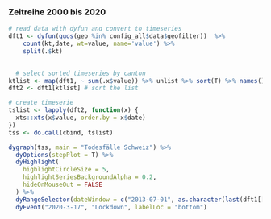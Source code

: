 ### Zeitreihe 2000 bis 2020

```r
# read data with dyfun and convert to timeseries
dft1 <- dyfun(quos(geo %in% config_all$data$geofilter))  %>%
    count(kt,date, wt=value, name='value') %>%
    split(.$kt)

  
  # select sorted timeseries by canton
ktlist <- map(dft1, ~ sum(.x$value)) %>% unlist %>% sort(T) %>% names()
dft2 <- dft1[ktlist] # sort the list

# create timeserie
tslist <- lapply(dft2, function(x) {
  xts::xts(x$value, order.by = x$date)
})
tss <- do.call(cbind, tslist)

dygraph(tss, main = "Todesfälle Schweiz") %>%
  dyOptions(stepPlot = T) %>%
  dyHighlight(
    highlightCircleSize = 5,
    highlightSeriesBackgroundAlpha = 0.2,
    hideOnMouseOut = FALSE
  ) %>%
  dyRangeSelector(dateWindow = c("2013-07-01", as.character(last(dft1[[1]]$date)))) %>%
  dyEvent("2020-3-17", "Lockdown", labelLoc = "bottom")
```
